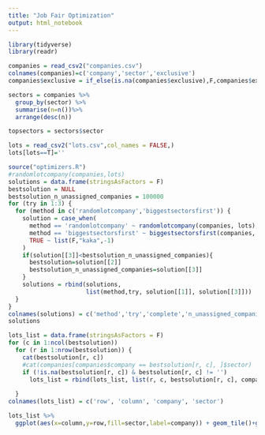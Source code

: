 ```yaml
---
title: "Job Fair Optimization"
output: html_notebook
---
```


```r
library(tidyverse)
library(readr)
```

```r
companies = read_csv2("companies.csv")
colnames(companies)=c('company','sector','exclusive')
companies$exclusive = if_else(is.na(companies$exclusive),F,companies$exclusive=='ja')
```

```r
sectors = companies %>% 
  group_by(sector) %>%
  summarise(n=n())%>%
  arrange(desc(n))

topsectors = sectors$sector
```

```r
lots = read_csv2("lots.csv",col_names = FALSE,)
lots[lots==T]=''
```


```r
source("optimizers.R")
#randomlotcompany(companies,lots)
solutions = data.frame(stringsAsFactors = F)
bestsolution = NULL
bestsolution_n_unassigned_companies = 100000
for (try in 1:3) {
  for (method in c('randomlotcompany','biggestsectorsfirst')) {
    solution = case_when(
      method == 'randomlotcompany' ~ randomlotcompany(companies, lots),
      method == 'biggestsectorsfirst' ~ biggestsectorsfirst(companies, lots),
      TRUE ~ list(F,"kaka",-1)
    )
    if(solution[[3]]<bestsolution_n_unassigned_companies){
      bestsolution=solution[[2]]
      bestsolution_n_unassigned_companies=solution[[3]]
    }
    solutions = rbind(solutions,
                      list(method,try, solution[[1]], solution[[3]]))
  }
}
colnames(solutions) = c('method','try','complete','n_unassigned_companies')
solutions
```

```r
lots_list = data.frame(stringsAsFactors = F)
for (c in 1:ncol(bestsolution))
  for (r in 1:nrow(bestsolution)) {
    cat(bestsolution[r, c])
    #cat(companies[companies$company == bestsolution[r, c], ]$sector)
    if (!is.na(bestsolution[r, c]) & bestsolution[r, c] != '')
      lots_list = rbind(lots_list, list(r, c, bestsolution[r, c], companies[companies$company ==
                                                                              bestsolution[r, c],]$sector),stringsAsFactors=F)
  }
colnames(lots_list) = c('row', 'column', 'company', 'sector')
```

```r
lots_list %>%
  ggplot(aes(x=column,y=row,fill=sector,label=company)) + geom_tile()+geom_text(angle=45)
```


